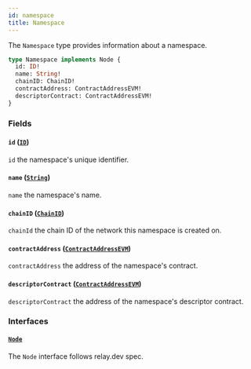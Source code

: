```yaml
---
id: namespace
title: Namespace
---
```



The `Namespace` type provides information about a namespace.

```graphql
type Namespace implements Node {
  id: ID!
  name: String!
  chainID: ChainID!
  contractAddress: ContractAddressEVM!
  descriptorContract: ContractAddressEVM!
}
```


### Fields

#### `id` ([`ID`](/reference/scalars/id))

`id` the namespace's unique identifier.


#### `name` ([`String`](/reference/scalars/string))

`name` the namespace's name.


#### `chainID` ([`ChainID`](/reference/scalars/chain-id))

`chainId` the chain ID of the network this namespace is created on.


#### `contractAddress` ([`ContractAddressEVM`](/reference/scalars/contract-address-evm))

`contractAddress` the address of the namespace's contract.


#### `descriptorContract` ([`ContractAddressEVM`](/reference/scalars/contract-address-evm))

`descriptorContract` the address of the namespace's descriptor contract.


### Interfaces

#### [`Node`](/reference/interfaces/node) 

The `Node` interface follows relay.dev spec.





